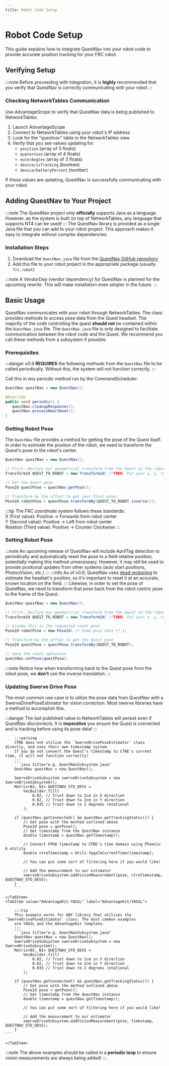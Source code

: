 ```yaml
---
title: Robot Code Setup
---
```


# Robot Code Setup

This guide explains how to integrate QuestNav into your robot code to provide accurate position tracking for your FRC robot.

## Verifying Setup
:::note
Before proceeding with integration, it is **highly** recommended that you verify that QuestNav is correctly
communicating with your robot
:::

### Checking NetworkTables Communication

Use AdvantageScope to verify that QuestNav data is being published to NetworkTables:

1. Launch AdvantageScope
2. Connect to NetworkTables using your robot's IP address
3. Look for the "questnav" table in the NetworkTables view
4. Verify that you see values updating for:
    - `position` (array of 3 floats)
    - `quaternion` (array of 4 floats)
    - `eulerAngles` (array of 3 floats)
    - `device/isTracking` (boolean)
    - `device/batteryPercent` (number)

If these values are updating, QuestNav is successfully communicating with your robot.

## Adding QuestNav to Your Project

:::note
The QuestNav project only **officially** supports Java as a language. However, as the system is built on top of
NetworkTables, any language that supports NT4 can be used!
:::
The QuestNav library is provided as a single Java file that you can add to your robot project. This approach makes it easy to integrate without complex dependencies.

### Installation Steps

1. Download the `QuestNav.java` file from the [QuestNav GitHub repository](https://github.com/QuestNav/QuestNav/blob/main/robot/QuestNav.java)
2. Add this file to your robot project in the appropriate package (usually `frc.robot`)

:::note
A VendorDep (vendor dependency) for QuestNav is planned for the upcoming rewrite. This will make installation even simpler in the future.
:::

## Basic Usage

QuestNav communicates with your robot through NetworkTables. The class provides methods to access pose data from the Quest headset. The majority of the code
controlling the quest **should not** be contained within the `QuestNav.java` file. The `QuestNav.java` file is only designed to
facilitate communication between the robot code and the Quest. We recommend you call these methods from a subsystem if possible.

### Prerequisites
:::danger
v0.9 **REQUIRES** the following methods from the `QuestNav` file to be called periodically. Without this, the system
will not function correctly.
:::

Call this in *any* periodic method run by the CommandScheduler.
```java title="e.g. QuestNavSubsystem.java"
QuestNav questNav = new QuestNav();

@Override
public void periodic() {
   questNav.cleanupResponses();
   questNav.processHeartbeat();
}
```

### Getting Robot Pose
The `QuestNav` file provides a method for getting the pose of the Quest itself. In order to estimate the position of the
robot, we need to transform the Quest's pose to the robot's center.

```java title="e.g. QuestNavSubsystem.java"
QuestNav questNav = new QuestNav();

// First, Declare our geometrical transform from the Quest to the robot center
Transform2d QUEST_TO_ROBOT = new Transform2d( /*TODO: Put your x, y, rotational offsets here!*/ )

// Get the Quest pose
Pose2d questPose = questNav.getPose();

// Transform by the offset to get your final pose!
Pose2d robotPose = questPose.transformBy(QUEST_TO_ROBOT.inverse());
```

:::tip
The FRC coordinate system follows these standards:<br>
X (First value): Positive -> Forwards from robot center<br>
Y (Second value): Positive -> Left from robot center<br>
Rotation (Third value): Positive -> Counter Clockwise
:::

### Setting Robot Pose
:::note
An upcoming release of QuestNav will include AprilTag detection to periodically and automatically reset the pose to
a field relative position, potentially making this method unnecessary. However, it may still be used to provide
positional updates from other systems (auto start positions, PhotonVision, etc.)
:::
:::info
As of v0.9, QuestNav uses [dead reckoning](https://en.wikipedia.org/wiki/Dead_reckoning) to estimate the headset's
position, so it's important to reset it at an accurate, known location on the field.
:::
Likewise, in order to set the pose of QuestNav, we need to transform that pose back from the robot centric pose to
the frame of the Quest.
```java title="e.g. QuestNavSubsystem.java"
QuestNav questNav = new QuestNav();

// First, Declare our geometrical transform from the Quest to the robot center
Transform2d QUEST_TO_ROBOT = new Transform2d( /*TODO: Put your x, y, rotational offsets here!*/ )

// Assume this is the requested reset pose
Pose2d robotPose = new Pose2d( /* Some pose data */ );

// Transform by the offset to get the Quest pose
Pose2d questPose = questPose.transformBy(QUEST_TO_ROBOT);

// Send the reset operation
questNav.setPose(questPose);
```
:::note
Notice how when transforming back to the Quest pose from the robot pose, we **don't** use the inverse translation.
:::

### Updating Swerve Drive Pose
The most common use case is to utilize the pose data from QuestNav with a SwerveDrivePoseEstimator for vision
correction. Most swerve libraries have a method to accomplish this.


:::danger
The last published value to NetworkTables will persist even if QuestNav disconnects. It is **imperative** you ensure
the Quest is connected and is tracking before using its pose data!
:::


<Tabs>
    <TabItem value="CTRE" label="CTRE Swerve Generator">

        :::warning
        CTRE does not utilize the `SwerveDrivePoseEstimator` class directly, and uses their own timestamp system.
        If you do not convert the Quest's timestamp to CTRE's current time, it will not function correctly!
        :::
        ```java title="e.g. QuestNavSubsystem.java"
        QuestNav questNav = new QuestNav();

        SwerveDriveSubsystem swerveDriveSubsystem = new SwerveDriveSubsystem();
        Matrix<N3, N1> QUESTNAV_STD_DEVS =
            VecBuilder.fill(
                0.02, // Trust down to 2cm in X direction
                0.02, // Trust down to 2cm in Y direction
                0.035 // Trust down to 2 degrees rotational
            );

        if (questNav.getConnected() && questNav.getTrackingStatus()) {
            // Get pose with the method outlined above
            Pose2d pose = getPose();
            // Get timestamp from the QuestNav instance
            double timestamp = questNav.getTimestamp();

            // Convert FPGA timestamp to CTRE's time domain using Phoenix 6 utility
            double ctreTimestamp = Utils.fpgaToCurrentTime(timestamp);

            // You can put some sort of filtering here if you would like!

            // Add the measurement to our estimator
            swerveDriveSubsystem.addVisionMeasurement(pose, ctreTimestamp, QUESTNAV_STD_DEVS);
        }
        ```

    </TabItem>
    <TabItem value="AdvantageKit-YAGSL" label="AdvantageKit/YAGSL">

        :::tip
        This example works for ANY library that utilizes the `SwerveDrivePoseEstimator` class. The most common examples
        are YAGSL and the AdvantageKit template.
        :::
        ```java title="e.g. QuestNavSubsystem.java"
        QuestNav questNav = new QuestNav();
        SwerveDriveSubsystem swerveDriveSubsystem = new SwerveDriveSubsystem();
        Matrix<N3, N1> QUESTNAV_STD_DEVS =
            VecBuilder.fill(
                0.02, // Trust down to 2cm in X direction
                0.02, // Trust down to 2cm in Y direction
                0.035 // Trust down to 2 degrees rotational
            );

        if (questNav.getConnected() && questNav.getTrackingStatus()) {
            // Get pose with the method outlined above
            Pose2d pose = getPose();
            // Get timestamp from the QuestNav instance
            double timestamp = questNav.getTimestamp();

            // You can put some sort of filtering here if you would like!

            // Add the measurement to our estimator
            swerveDriveSubsystem.addVisionMeasurement(pose, timestamp, QUESTNAV_STD_DEVS);
        }
    ```

    </TabItem>
</Tabs>

:::note
The above examples should be called in a **periodic loop** to ensure vision measurements are always being added!
:::
